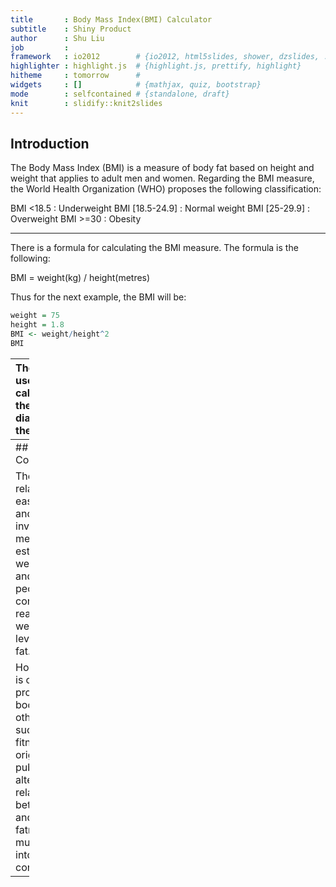 ```yaml
---
title       : Body Mass Index(BMI) Calculator
subtitle    : Shiny Product
author      : Shu Liu
job         : 
framework   : io2012        # {io2012, html5slides, shower, dzslides, ...}
highlighter : highlight.js  # {highlight.js, prettify, highlight}
hitheme     : tomorrow      # 
widgets     : []            # {mathjax, quiz, bootstrap}
mode        : selfcontained # {standalone, draft}
knit        : slidify::knit2slides
---
```

## Introduction

The Body Mass Index (BMI) is a measure of body fat based on height and weight that applies to adult men and women. Regarding the BMI measure, the World Health Organization (WHO) proposes the following classification:

BMI <18.5 : Underweight
BMI [18.5-24.9] : Normal weight
BMI [25-29.9] : Overweight
BMI >=30 : Obesity

---

There is a formula for calculating the BMI measure. The formula is the following:

BMI = weight(kg) / height(metres)

Thus for the next example, the BMI will be:
```r
weight = 75
height = 1.8
BMI <- weight/height^2
BMI
```

---
The function use for calculating the diagnostic is the following:

```r
diagnostic_f <- function(weight, height) {
    BMI_value <- weight/(height^2)
    ifelse(BMI_value < 18.5, "underweight", ifelse(BMI_value < 25, "normal weight", 
        ifelse(BMI_value < 30, "overweight", "obesity")))
}
```

For our example (weight=75 kg and height=1.80 m) the diagnostic would be:

```r
diagnostic_f(75, 1.8)
```

---
## Conclusion

The BMI is a relatively easy, cheap and non-invasive method for establishing weight status, and for most people, it correlates reasonably well with their level of body fat. 

However, BMI is only a proxy for body fatness. other factors such as fitness, ethnic origin and puberty can alter the relation between BMI and body fatness and must be taken into consideration.

---

